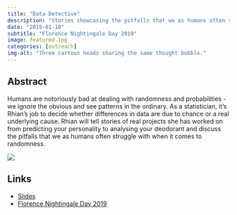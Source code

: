 ```yaml
---
title: "Data Detective"
description: "Stories showcasing the pitfalls that we as humans often struggle with when it comes to randomness."
date: "2019-01-10"
subtitle: "Florence Nightingale Day 2019"
image: featured.jpg
categories: [outreach]
img-alt: "Three cartoon heads sharing the same thought bubble."
---
```


## Abstract

Humans are notoriously bad at dealing with randomness and probabilities - we ignore the obvious and see patterns in the ordinary. As a statistician, it's Rhian's job to decide whether differences in data are due to chance or a real underlying cause. Rhian will tell stories of real projects she has worked on from predicting your personality to analysing your deodorant and discuss the pitfalls that we as humans often struggle with when it comes to randomness.

![](featured.jpg){fig-alt="Three cartoon heads sharing the same thought bubble."}

## Links

-   [Slides](https://statsrhian.github.io/presentations/2019-01-10-data-detective/2019-01-10-data-detective.html#1)
-   [Florence Nightingale Day 2019](https://www.lancaster.ac.uk/maths/engagement/working-with-schools/florence-nightingale-day/)

